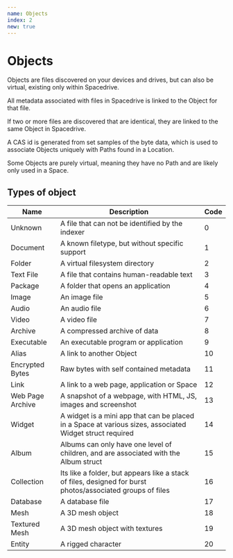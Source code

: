 ```yaml
---
name: Objects
index: 2
new: true
---
```


# Objects

Objects are files discovered on your devices and drives, but can also be virtual, existing only within Spacedrive.

All metadata associated with files in Spacedrive is linked to the Object for that file.

If two or more files are discovered that are identical, they are linked to the same Object in Spacedrive.

A CAS id is generated from set samples of the byte data, which is used to associate Objects uniquely with Paths found in a Location.

Some Objects are purely virtual, meaning they have no Path and are likely only used in a Space.

## Types of object

| Name             | Description                                                                                                | Code |
| ---------------- | ---------------------------------------------------------------------------------------------------------- | ---- |
| Unknown          | A file that can not be identified by the indexer                                                           | 0    |
| Document         | A known filetype, but without specific support                                                             | 1    |
| Folder           | A virtual filesystem directory                                                                             | 2    |
| Text File        | A file that contains human-readable text                                                                   | 3    |
| Package          | A folder that opens an application                                                                         | 4    |
| Image            | An image file                                                                                              | 5    |
| Audio            | An audio file                                                                                              | 6    |
| Video            | A video file                                                                                               | 7    |
| Archive          | A compressed archive of data                                                                               | 8    |
| Executable       | An executable program or application                                                                       | 9    |
| Alias            | A link to another Object                                                                                   | 10   |
| Encrypted Bytes  | Raw bytes with self contained metadata                                                                     | 11   |
| Link             | A link to a web page, application or Space                                                                 | 12   |
| Web Page Archive | A snapshot of a webpage, with HTML, JS, images and screenshot                                              | 13   |
| Widget           | A widget is a mini app that can be placed in a Space at various sizes, associated Widget struct required   | 14   |
| Album            | Albums can only have one level of children, and are associated with the Album struct                       | 15   |
| Collection       | Its like a folder, but appears like a stack of files, designed for burst photos/associated groups of files | 16   |
| Database         | A database file                                                                                            | 17   |
| Mesh             | A 3D mesh object                                                                                           | 18   |
| Textured Mesh    | A 3D mesh object with textures                                                                             | 19   |
| Entity           | A rigged character                                                                                         | 20   |
